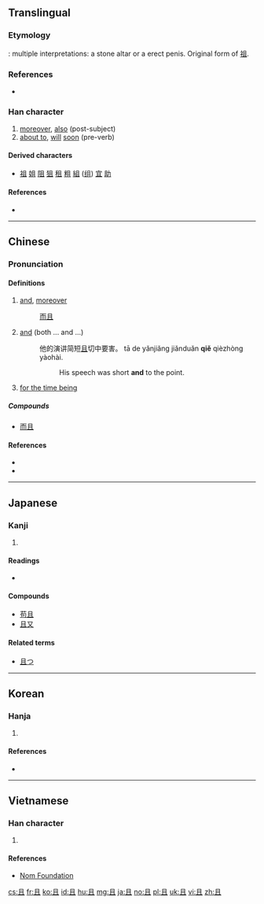 {{also|目|自}}
==Translingual==

===Etymology===
{{Han etyl}}
{{liushu|p}}: multiple interpretations: a stone altar or a erect penis. Original form of [[祖]].

===References===
* {{cite web
| url = http://www.hanziyuan.com/result.php?zi=且
| title = 且
| work = 字源
| language = Mandarin
| accessdate = 2014-02-24}}

===Han character===
{{Han char|rn=1|rad=一|as=04|sn=5|four=77100|canj=BM}}

# [[moreover]], [[also]] (post-subject)
# [[about to]], [[will]] [[soon]] (pre-verb)

====Derived characters====
* [[祖]] [[姐]] [[阻]] [[狙]] [[租]] [[粗]] [[組]] ([[组]]) [[宜]] [[助]]

====References====
* {{Han ref|kx=0077.070|dkj=00029|dj=0154.190|hdz=10015.050|uh=4E14|ud=19988|bh=A542|bd=42306}}

----

==Chinese==
{{zh-forms}}

===Pronunciation===
{{zh-pron
|m=qiě
|c=ce2,cou4,zeoi1,ceoi2,ceoi1
|h=
|mn=chhiáⁿ
|w=
|mc=y
|oc=y
|ma=Zh-qie.ogg
|cat=adv,v
}}

====Definitions====
{{zh-hanzi}}
# [[and]], [[moreover]]
#: [[而且]]
# [[and]] (both ... and ...)
#: 他的演讲简短[[且]]切中要害。  tā de yǎnjiǎng jiǎnduǎn '''qiě''' qièzhòng yàohài.
#:: His speech was short '''and''' to the point.
# [[for the time being]]

=====Compounds=====
* [[而且]]

====References====
* {{cite web
| url = http://www.mdbg.net/chindict/chindict.php?page=worddict&wdrst=0&wdqb=且
| title = 且
| work = MDBG English to Chinese dictionary ( Based on CC-CEDICT )
| language = Mandarin/English
| accessdate = 2014-03-11}}
* {{cite web
| url = http://tatoeba.org/eng/sentences/search?query=且&from=cmn&to=und
| title = Sentences with 且
| work = Tatoeba
| accessdate = 2014-03-11}}

----

==Japanese==

===Kanji===
{{ja-kanji|grade=c|rs=一04}}

# {{defn|lang=ja|sort=一04}}

====Readings====
* {{ja-readings|on=[[しゃ]] ([[sha]]), [[しょ]] ([[sho]])|kun=[[かつ]] ([[且つ]], [[katsu]])}}

====Compounds====
* [[苟且]]
* [[且又]]

====Related terms====
* [[且つ]]

----

==Korean==

===Hanja===
{{ko-hanja|hangeul=[[차]], [[저]], [[조]]|rv=cha, jeo, jo|mr=ch'a, chŏ, cho|eumhun=[[또]], [[공경스러울]], [[도마]]|ehrv=tto, gonggyeongseureoul, doma|ehmr=tto, konggyŏngsǔrǒul, toma|ehy=}}

# {{defn|lang=ko|sort=一04}}

====References====
* {{Hanja ref|nav=11740}}

----

==Vietnamese==

===Han character===
{{vi-hantu|[[thả]], [[vả]], [[vã]]|rs=一04}}

# {{defn|lang=vi|sort=一04}}

====References====
*[http://nomfoundation.org/common/nom_details.php?codepoint=4e14 Nom Foundation]

[[cs:且]]
[[fr:且]]
[[ko:且]]
[[id:且]]
[[hu:且]]
[[mg:且]]
[[ja:且]]
[[no:且]]
[[pl:且]]
[[uk:且]]
[[vi:且]]
[[zh:且]]